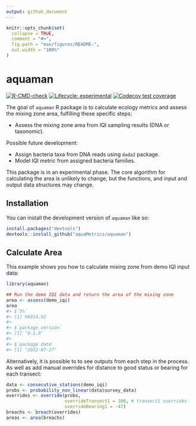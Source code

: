 ```yaml
---
output: github_document
---
```


<!-- README.md is generated from README.Rmd. Please edit that file -->

```r
knitr::opts_chunk$set(
  collapse = TRUE,
  comment = "#>",
  fig.path = "man/figures/README-",
  out.width = "100%"
)
```

# aquaman

<!-- badges: start -->
[![R-CMD-check](https://github.com/aquaMetrics/aquaman/actions/workflows/R-CMD-check.yaml/badge.svg)](https://github.com/aquaMetrics/aquaman/actions/workflows/R-CMD-check.yaml)
[![Lifecycle: experimental](https://img.shields.io/badge/lifecycle-experimental-orange.svg)](https://lifecycle.r-lib.org/articles/stages.html#experimental)
[![Codecov test coverage](https://codecov.io/gh/aquaMetrics/aquaman/branch/main/graph/badge.svg)](https://app.codecov.io/gh/aquaMetrics/aquaman?branch=main)
<!-- badges: end -->

The goal of `aquaman` R package is to calculate ecology metrics and assess the mixing zone
area, fulfilling these specific steps:

 - Assess the mixing zone area from IQI sampling results (DNA or taxonomic).
 
Possible future development:

 - Assign bacteria taxa from DNA reads using `dada2` package.
 - Model IQI metric from assigned bacteria families.
 
This package is in an experimental phase. The core algorithm  for calculating the
area is unlikely to change, but the functions, and input and output data
structures may change.

## Installation

You can install the development version of `aquaman` like so:

```r
install.packages("devtools")
devtools::install_github("aquaMetrics/aquaman")
```

## Calculate Area

This example shows you how to calculate mixing zone from demo IQI input data:

```r
library(aquaman)
```

```r
## Run the demo IQI data and return the area of the mixing zone
area <- assess(demo_iqi)
area
#> $`5%`
#> [1] 96914.92
#>
#> $`package version`
#> [1] ‘0.2.0’
#> 
#> $`package date`
#> [1] "2022-07-27"
```

Alternatively, it is possible to to see outputs from each step in the process.
As well as add manual overrides for distance to good status or bearing for each
transect:
```r
data <- consecutive_stations(demo_iqi)
probs <- probability_non_linear(data$survey_data)
overrides <- override(probs,
                      overrideTransect1 = 100, # transect1 overrides
                      overrideBearing1 = -47)
breachs <- breach(overrides)
areas <- area(breachs)
```

